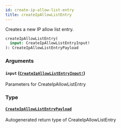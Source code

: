```yaml
---
id: create-ip-allow-list-entry
title: createIpAllowListEntry
---
```


Creates a new IP allow list entry.

```graphql
createIpAllowListEntry(
  input: CreateIpAllowListEntryInput!
): CreateIpAllowListEntryPayload

```

### Arguments

#### `input` ([`CreateIpAllowListEntryInput!`](/docs/api/inputs/create-ip-allow-list-entry-input))

Parameters for CreateIpAllowListEntry

### Type

#### [`CreateIpAllowListEntryPayload`](/docs/api/objects/create-ip-allow-list-entry-payload)

Autogenerated return type of CreateIpAllowListEntry
